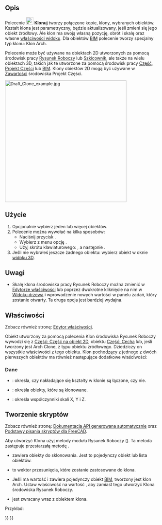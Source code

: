 <languages/>

{{Docnav/pl
|[[Draft_Stretch/pl|Rozciągnij]]
|[[Draft_OrthoArray/pl|Szyk ortogonalny]]
|[[Draft_Workbench/pl|środowisko pracy Rysunek Roboczy]]
|IconL=Draft_Stretch.svg
|IconR=Draft_OrthoArray.svg
|IconC=Workbench_Draft.svg
}}

{{GuiCommand/pl
|Name=Draft Clone
|Name/pl=Draft: Klonuj
|MenuLocation=Modyfikacja → Klonuj
|Workbenches=[[Draft_Workbench/pl|Rysunek Roboczy]]
|Shortcut={{KEY|C}} {{KEY|L}}
|SeeAlso=[[Draft_Scale/pl|Skaluj]]
}}

<span id="Description"></span>
==Opis== 

Polecenie [[Image:Draft_Clone.svg|24px]] '''Klonuj''' tworzy połączone kopie, klony, wybranych obiektów. Kształt klona jest parametryczny, będzie aktualizowany, jeśli zmieni się jego obiekt źródłowy. Ale klon ma swoją własną pozycję, obrót i skalę oraz własne [[Property_editor/pl|właściwości widoku]]. Dla obiektów [[BIM_Workbench/pl|BIM]] polecenie tworzy specjalny typ klonu: Klon Arch.

Polecenie może być używane na obiektach 2D utworzonych za pomocą środowisk pracy [[Draft_Workbench/pl|Rysunek Roboczy]] lub [[Sketcher_Workbench/pl|Szkicownik]], ale także na wielu obiektach 3D, takich jak te utworzone za pomocą środowisk pracy [[Part_Workbench/pl|Część]], [[PartDesign_Workbench/pl|Projekt Części]] lub [[BIM_Workbench/pl|BIM]]. Klony obiektów 2D mogą być używane w [[PartDesign_Body/pl|Zawartości]] środowiska Projekt Części.

[[Image:Draft_Clone_example.jpg|400px]]
{{Caption|Klon obok obiektu źródłowego.}}

<span id="Usage"></span>
==Użycie== 

# Opcjonalnie wybierz jeden lub więcej obiektów.
# Polecenie można wywołać na kilka sposobów:
#* Naciśnij przycisk {{Button|[[Image:Draft_Clone.svg|16px]] '''Klonuj'''}}.
#* Wybierz z menu opcję {{MenuCommand|Modyfikacja → [[Image:Draft_Clone.svg|16px]] Klonuj}}.
#* Użyj skrótu klawiaturowego: {{KEY|C}}, a następnie {{KEY|L}}.
# Jeśli nie wybrałeś jeszcze żadnego obiektu: wybierz obiekt w oknie [[3D_view/pl|widoku 3D]].

<span id="Notes"></span>
==Uwagi==

* Skalę klona środowiska pracy Rysunek Roboczy można zmienić w [[Property_editor/pl|Edytorze właściwości]] lub {{Version/pl|1.1}} poprzez dwukrotne kliknięcie na nim w [[Tree_view/pl|Widoku drzewa]] i wprowadzenie nowych wartości w panelu zadań, który zostanie otwarty. Ta druga opcja jest bardziej wydajna.

<span id="Properties"></span>
==Właściwości==

Zobacz również stronę: [[Property_editor/pl|Edytor właściwości]].

Obiekt utworzony za pomocą polecenia Klon środowiska Rysunek Roboczy wywodzi się z [[Part_Part2DObject/pl|Część: Część na obiekt 2D]], obiektu [[Part_Feature/pl|Część: Cecha]] lub, jeśli tworzony jest Arch Clone, z typu obiektu źródłowego. Dziedziczy on wszystkie właściwości z tego obiektu. Klon pochodzący z jednego z dwóch pierwszych obiektów ma również następujące dodatkowe właściwości:

<span id="Data"></span>
===Dane===

{{TitleProperty|Rysunek Roboczy}}

* {{PropertyData|Połącz|Bool}}: określa, czy nakładające się kształty w klonie są łączone, czy nie.
* {{PropertyData|Obiekty|LinkListGlobal}}: określa obiekty, które są klonowane.
* {{PropertyData|Skala|Vector}}: określa współczynniki skali X, Y i Z.

<span id="Scripting"></span>
==Tworzenie skryptów==

Zobacz również stronę: [https://freecad.github.io/SourceDoc/ Dokumentacja API generowana automatycznie] oraz [[FreeCAD_Scripting_Basics/pl|Podstawy pisania skryptów dla FreeCAD]].

Aby utworzyć Klona użyj metody {{incode|make_clone}} modułu Rysunek Roboczy ({{Version/pl|0.19}}). Ta metoda zastępuje przestarzałą metodę {{incode|clone}}.

{{Code|code=
cloned_object = make_clone(obj, delta=None, forcedraft=False)
}}

* {{incode|obj}} zawiera obiekty do sklonowania. Jest to pojedynczy obiekt lub lista obiektów.
* {{incode|delta}} to wektor przesunięcia, które zostanie zastosowane do klona.
* Jeśli {{incode|forcedraft}} ma wartość {{False/pl}} i {{incode|obj}} zawiera pojedynczy obiekt [[BIM_Workbench/pl|BIM]], tworzony jest klon Arch. Ustaw właściwość {{incode|forcedraft}} na wartość {{True/pl}}, aby zamiast tego utworzyć Klona środowiska Rysunek Roboczy.
* {{incode|cloned_object}} jest zwracany wraz z obiektem klona.

Przykład:

{{Code|code=
import FreeCAD as App
import Draft

doc = App.newDocument()

place = App.Placement(App.Vector(1000, 0, 0), App.Rotation())
polygon1 = Draft.make_polygon(3, 750)
polygon2 = Draft.make_polygon(5, 750, placement=place)

vector = App.Vector(2600, 500, 0)
cloned_object = Draft.clone([polygon1, polygon2], delta=vector)

cloned_object.Fuse = True

doc.recompute()
}}


{{Docnav/pl
|[[Draft_Stretch/pl|Rozciągnij]]
|[[Draft_OrthoArray/pl|Szyk ortogonalny]]
|[[Draft_Workbench/pl|środowisko pracy Rysunek Roboczy]]
|IconL=Draft_Stretch.svg
|IconR=Draft_OrthoArray.svg
|IconC=Workbench_Draft.svg
}}

{{Draft Tools navi{{#translation:}}}}
{{Userdocnavi{{#translation:}}}}